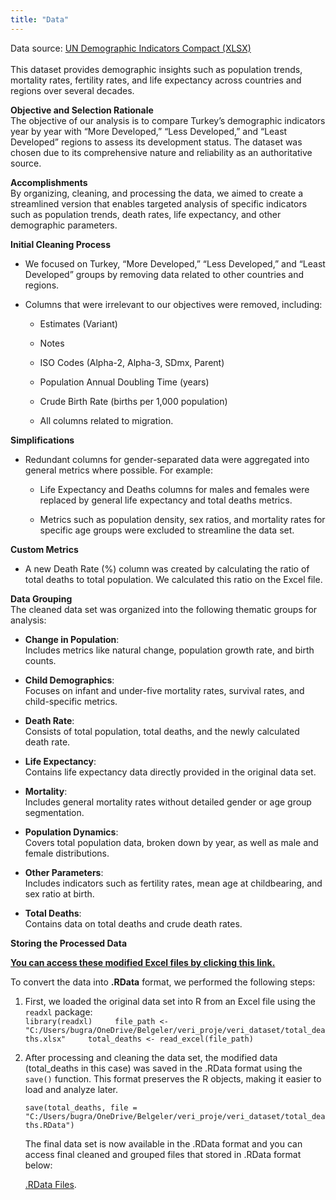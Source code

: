 ```yaml
---
title: "Data"
---
```


Data source: [UN Demographic Indicators Compact (XLSX)](https://population.un.org/wpp/assets/Excel%20Files/1_Indicator%20(Standard)/EXCEL_FILES/1_General/WPP2024_GEN_F01_DEMOGRAPHIC_INDICATORS_COMPACT.xlsx)\
\
This dataset provides demographic insights such as population trends, mortality rates, fertility rates, and life expectancy across countries and regions over several decades.

**Objective and Selection Rationale**\
The objective of our analysis is to compare Turkey's demographic indicators year by year with "More Developed," "Less Developed," and "Least Developed" regions to assess its development status. The dataset was chosen due to its comprehensive nature and reliability as an authoritative source.

**Accomplishments**\
By organizing, cleaning, and processing the data, we aimed to create a streamlined version that enables targeted analysis of specific indicators such as population trends, death rates, life expectancy, and other demographic parameters.\

**Initial Cleaning Process**

-   We focused on Turkey, "More Developed," "Less Developed," and "Least Developed" groups by removing data related to other countries and regions.

-   Columns that were irrelevant to our objectives were removed, including:

    -   Estimates (Variant)

    -   Notes

    -   ISO Codes (Alpha-2, Alpha-3, SDmx, Parent)

    -   Population Annual Doubling Time (years)

    -   Crude Birth Rate (births per 1,000 population)

    -   All columns related to migration.

**Simplifications**

-   Redundant columns for gender-separated data were aggregated into general metrics where possible. For example:

    -   Life Expectancy and Deaths columns for males and females were replaced by general life expectancy and total deaths metrics.

    -   Metrics such as population density, sex ratios, and mortality rates for specific age groups were excluded to streamline the data set.

**Custom Metrics**

-   A new Death Rate (%) column was created by calculating the ratio of total deaths to total population. We calculated this ratio on the Excel file.

**Data Grouping**\
The cleaned data set was organized into the following thematic groups for analysis:

-   **Change in Population**:\
    Includes metrics like natural change, population growth rate, and birth counts.

-   **Child Demographics**:\
    Focuses on infant and under-five mortality rates, survival rates, and child-specific metrics.

-   **Death Rate**:\
    Consists of total population, total deaths, and the newly calculated death rate.

-   **Life Expectancy**:\
    Contains life expectancy data directly provided in the original data set.

-   **Mortality**:\
    Includes general mortality rates without detailed gender or age group segmentation.

-   **Population Dynamics**:\
    Covers total population data, broken down by year, as well as male and female distributions.

-   **Other Parameters**:\
    Includes indicators such as fertility rates, mean age at childbearing, and sex ratio at birth.

-   **Total Deaths**:\
    Contains data on total deaths and crude death rates.

**Storing the Processed Data**

[**You can access these modified Excel files by clicking this link.**](https://drive.google.com/drive/folders/1XD91Kzkd74GY1_iuuhg32hsk93ZFlIO_?usp=sharing)

To convert the data into **.RData** format, we performed the following steps:

1.  First, we loaded the original data set into R from an Excel file using the `readxl` package:\
    `library(readxl)
    file_path <- "C:/Users/bugra/OneDrive/Belgeler/veri_proje/veri_dataset/total_deaths.xlsx"
    total_deaths <- read_excel(file_path)`

2.  After processing and cleaning the data set, the modified data (total_deaths in this case) was saved in the .RData format using the `save()` function. This format preserves the R objects, making it easier to load and analyze later.

    `save(total_deaths, file = "C:/Users/bugra/OneDrive/Belgeler/veri_proje/veri_dataset/total_deaths.RData")`

    The final data set is now available in the .RData format and you can access final cleaned and grouped files that stored in .RData format below:

    [.RData Files](https://drive.google.com/drive/folders/1xH4i0-jM0OMhSljotZpxiy-VuX3_etGw?usp=sharing).
